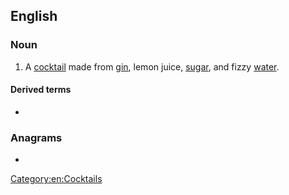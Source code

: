 ==English==

===Noun===
{{en-noun|~}}

# A [[cocktail]] made from [[gin]], lemon juice, [[sugar]], and fizzy [[water]].

====Derived terms====
* {{l|en|Ramos gin fizz}}

===Anagrams===
* {{anagrams|en|a=fgiinzz|fizzing}}

[[Category:en:Cocktails]]
